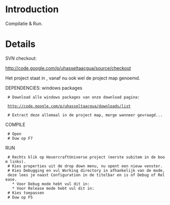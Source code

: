 = Introduction =

Compilatie & Run.


= Details =

SVN checkout:

http://code.google.com/p/uhasseltaacgua/source/checkout

Het project staat in {{{"trunk\HovercraftUniverse"}}}, vanaf nu ook wel de project map genoemd.

DEPENDENCIES: windows packages

  # Download alle windows packages van onze download pagina:

  http://code.google.com/p/uhasseltaacgua/downloads/list

  # Extract deze allemaal in de project map, merge wanneer gevraagd...

COMPILE

  # Open {{{trunk\HovercraftUniverse\HovercraftUniverse.sln}}}
  # Duw op F7

RUN

  # Rechts klik op HovercraftUniverse project (eerste subitem in de boom links).
  # Kies properties uit de drop down menu, nu opent een nieuw venster.
  # Kies Debugging en vul Working directory in afhankelijk van de mode, deze lees je naast Configuration in de titelbar en is of Debug of Release.
    * Voor Debug mode hebt vul dit in: {{{$(SolutionDir)bin\debug}}}
    * Voor Release mode hebt vul dit in: {{{$(SolutionDir)bin\release}}}
  # Kies toepassen
  # Duw op F5